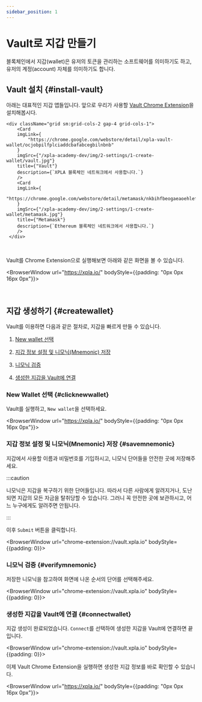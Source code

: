 ```yaml
---
sidebar_position: 1
---
```


# Vault로 지갑 만들기


블록체인에서 지갑(wallet)은 유저의 토큰을 관리하는 소프트웨어를 의미하기도 하고, 유저의 계정(account) 자체를 의미하기도 합니다.

## Vault 설치 {#install-vault}

아래는 대표적인 지갑 앱들입니다. 앞으로 우리가 사용할 [Vault Chrome Extension](https://chrome.google.com/webstore/detail/xpla-vault-wallet/ocjobpilfplciaddcbafabcegbilnbnb)을 설치해봅시다.

```mdx-code-block
<div className="grid sm:grid-cols-2 gap-4 grid-cols-1">
    <Card
    imgLink={
        "https://chrome.google.com/webstore/detail/xpla-vault-wallet/ocjobpilfplciaddcbafabcegbilnbnb"
    }
    imgSrc={"/xpla-academy-dev/img/2-settings/1-create-wallet/vault.jpg"}
    title={"Vault"}
    description={`XPLA 블록체인 네트워크에서 사용합니다.`}
    />
    <Card
    imgLink={
        "https://chrome.google.com/webstore/detail/metamask/nkbihfbeogaeaoehlefnkodbefgpgknn"
    }
    imgSrc={"/xpla-academy-dev/img/2-settings/1-create-wallet/metamask.jpg"}
    title={"Metamask"}
    description={`Ethereum 블록체인 네트워크에서 사용합니다.`}
    />
 </div>
```

<br />

Vault를 Chrome Extension으로 실행해보면 아래와 같은 화면을 볼 수 있습니다.


<BrowserWindow url="https://xpla.io/" bodyStyle={{padding: "0px 0px 16px 0px"}}>
<div className="flex justify-end">
    <VaultImgCard imgSrc="/xpla-academy-dev/img/2-settings/1-create-wallet/install-vault.png" />
</div>
</BrowserWindow>

<br />

## 지갑 생성하기 {#createwallet}

Vault를 이용하면 다음과 같은 절차로, 지갑을 빠르게 만들 수 있습니다.

1. [New wallet 선택](/docs/settings/create-wallet/create-wallet-with-vault#clicknewwallet)

2. [지갑 정보 설정 및 니모닉(Mnemonic) 저장](/docs/settings/create-wallet/create-wallet-with-vault#savemnemonic)

3. [니모닉 검증](/docs/settings/create-wallet/create-wallet-with-vault#verifymnemonic)

4. [생성한 지갑을 Vault에 연결](/docs/settings/create-wallet/create-wallet-with-vault#connectwallet)

### New Wallet 선택 {#clicknewwallet}

Vault를 실행하고, `New wallet`을 선택하세요.

<BrowserWindow url="https://xpla.io/" bodyStyle={{padding: "0px 0px 16px 0px"}}>
<div className="flex justify-end">
    <VaultImgCard imgSrc="/xpla-academy-dev/img/2-settings/1-create-wallet/select-newwallet.png" />
</div>
</BrowserWindow>

### 지갑 정보 설정 및 니모닉(Mnemonic) 저장 {#savemnemonic}

지갑에서 사용할 이름과 비밀번호를 기입하시고, 니모닉 단어들을 안전한 곳에 저장해주세요.

:::caution

니모닉은 지갑을 복구하기 위한 단어들입니다. 따라서 다른 사람에게 알려지거나, 도난되면 지갑의 모든 자금을 탈취당할 수 있습니다. 그러니 꼭 안전한 곳에 보관하시고, 어느 누구에게도 알려주면 안됩니다.

:::

이후 `Submit` 버튼을 클릭합니다.

<BrowserWindow url="chrome-extension://vault.xpla.io" bodyStyle={{padding: 0}}>
<div className="flex justify-center" style={{backgroundColor : 'hsl(240, 20%, 97%)', position : 'relative'}}>
    <div style={{position : 'absolute', backgroundColor : '#031435', height : '58px', width : '100%', top : 0, zIndex : 0}} />
    <VaultImgCard style={{zIndex : 1}} imgSrc="/xpla-academy-dev/img/2-settings/1-create-wallet/save-mnemonic.png" />
</div>
</BrowserWindow>

### 니모닉 검증 {#verifymnemonic}

저장한 니모닉을 참고하여 화면에 나온 순서의 단어를 선택해주세요.

<BrowserWindow url="chrome-extension://vault.xpla.io" bodyStyle={{padding: 0}}>
<div className="flex justify-center" style={{backgroundColor : 'hsl(240, 20%, 97%)', position : 'relative'}}>
    <div style={{position : 'absolute', backgroundColor : '#031435', height : '55px', width : '100%', top : 0, zIndex : 0}} />
    <VaultImgCard style={{zIndex : 1}} imgSrc="/xpla-academy-dev/img/2-settings/1-create-wallet/verify-mnemonic.png" />
</div>
</BrowserWindow>

### 생성한 지갑을 Vault에 연결 {#connectwallet}

지갑 생성이 완료되었습니다. `Connect`를 선택하여 생성한 지갑을 Vault에 연결하면 끝입니다.

<BrowserWindow url="chrome-extension://vault.xpla.io" bodyStyle={{padding: 0}}>
<div className="flex justify-center" style={{backgroundColor : 'hsl(240, 20%, 97%)', position : 'relative'}}>
    <div style={{position : 'absolute', backgroundColor : '#031435', height : '53px', width : '100%', top : 0, zIndex : 0}} />
    <VaultImgCard style={{zIndex : 1}} imgSrc="/xpla-academy-dev/img/2-settings/1-create-wallet/connect-wallet.png" />
</div>
</BrowserWindow>

이제 Vault Chrome Extension을 실행하면 생성한 지갑 정보를 바로 확인할 수 있습니다.

<BrowserWindow url="https://xpla.io/" bodyStyle={{padding: "0px 0px 16px 0px"}}>
<div className="flex justify-end">
    <VaultImgCard imgSrc="/xpla-academy-dev/img/2-settings/1-create-wallet/create-success.png" />
</div>
</BrowserWindow>
